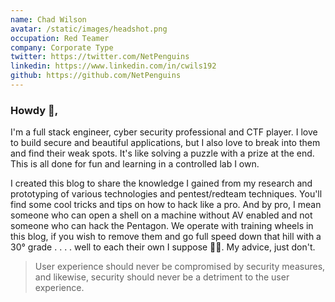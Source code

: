 ```yaml
---
name: Chad Wilson
avatar: /static/images/headshot.png
occupation: Red Teamer
company: Corporate Type
twitter: https://twitter.com/NetPenguins
linkedin: https://www.linkedin.com/in/cwils192
github: https://github.com/NetPenguins
---
```


<h3>Howdy 👋,</h3> I'm a full stack engineer, cyber security professional and CTF player. I love to build
secure and beautiful applications, but I also love to break into them and find their weak spots. It's
like solving a puzzle with a prize at the end. This is all done for fun and learning in a controlled
lab I own.

I created this blog to share the knowledge I gained from my research and prototyping of various technologies and pentest/redteam techniques.
You'll find some cool tricks and tips on how to hack like a pro.
And by pro, I mean someone who can open a shell on a machine without AV enabled and not someone who can hack the Pentagon. We operate with training wheels in this blog, if you wish to remove them and go full speed down that hill with a 30° grade . . . . well to each their own I suppose 🤷‍♂️. My advice, just don't.

> User experience should never be compromised by security measures, and likewise, security should never be a detriment to the user experience.

